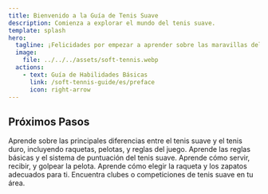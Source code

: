 ```yaml
---
title: Bienvenido a la Guía de Tenis Suave
description: Comienza a explorar el mundo del tenis suave.
template: splash
hero:
  tagline: ¡Felicidades por empezar a aprender sobre las maravillas del tenis suave!
  image:
    file: ../../../assets/soft-tennis.webp
  actions:
    - text: Guía de Habilidades Básicas
      link: /soft-tennis-guide/es/preface
      icon: right-arrow
---
```



## Próximos Pasos

<CardGrid stagger>
	<a href="/soft-tennis-guide/es/introduction/soft-vs-hard-tennis/" style="text-decoration: none; color: inherit;">
		<Card 
			title="¿Qué es el Tenis Suave?" 
			icon="open-book" 
			href="/soft-tennis-guide/es/introduction/soft-vs-hard-tennis/"
		>
			Aprende sobre las principales diferencias entre el tenis suave y el tenis duro, incluyendo raquetas, pelotas, y reglas del juego.
		</Card>
	</a>
	<a href="/soft-tennis-guide/es/basics/rules" style="text-decoration: none; color: inherit;">
		<Card title="Aprende las Reglas Básicas" icon="open-book">
			Aprende las reglas básicas y el sistema de puntuación del tenis suave.
		</Card>
	</a>
	<a href="/soft-tennis-guide/es/basics/scores" style="text-decoration: none; color: inherit;">
		<Card title="Domina las Habilidades Básicas" icon="pencil">
			Aprende cómo servir, recibir, y golpear la pelota.
		</Card>
	</a>
	<a href="/soft-tennis-guide/es/appendix/recommended-resources" style="text-decoration: none; color: inherit;">
		<Card title="Elige el Equipo Adecuado" icon="setting">
			Aprende cómo elegir la raqueta y los zapatos adecuados para ti.
		</Card>
	</a>
	<a href="/soft-tennis-guide/es/appendix/recommended-resources" style="text-decoration: none; color: inherit;">
		<Card title="Encuentra Clubes o Competiciones Locales" icon="add-document">
			Encuentra clubes o competiciones de tenis suave en tu área.
		</Card>
	</a>
</CardGrid>
